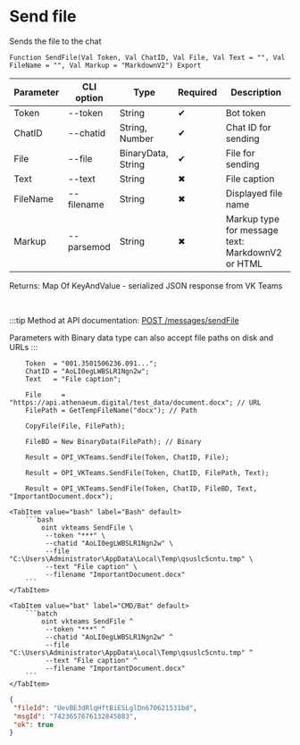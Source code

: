 ﻿---
sidebar_position: 2
description: Send file and other functions to work with VKTeams in the Open Integration Package, a free open-source integration library for 1C:Enterprise 8, OneScript and CLI
keywords: [1C, 1С, 1С:Enterprise, 1С:Enterprise 8.3, API, Integration, Services, Exchange, OneScript, CLI, VKTeams]
---


# Send file
 Sends the file to the chat



`Function SendFile(Val Token, Val ChatID, Val File, Val Text = "", Val FileName = "", Val Markup = "MarkdownV2") Export`

  | Parameter | CLI option | Type | Required | Description |
  |-|-|-|-|-|
  | Token | --token | String | &#x2714; | Bot token |
  | ChatID | --chatid | String, Number | &#x2714; | Chat ID for sending |
  | File | --file | BinaryData, String | &#x2714; | File for sending |
  | Text | --text | String | &#x2716; | File caption |
  | FileName | --filename | String | &#x2716; | Displayed file name |
  | Markup | --parsemod | String | &#x2716; | Markup type for message text: MarkdownV2 or HTML |

  
  Returns:  Map Of KeyAndValue - serialized JSON response from VK Teams

<br/>

:::tip
Method at API documentation: [POST /messages/sendFile](https://teams.vk.com/botapi/#/messages/post_messages_sendFile)

Parameters with Binary data type can also accept file paths on disk and URLs
:::
<br/>



```bsl title="1C:Enterprise/OneScript code example"
    Token  = "001.3501506236.091...";
    ChatID = "AoLI0egLWBSLR1Ngn2w";
    Text   = "File caption";

    File     = "https://api.athenaeum.digital/test_data/document.docx"; // URL
    FilePath = GetTempFileName("docx"); // Path

    CopyFile(File, FilePath);

    FileBD = New BinaryData(FilePath); // Binary

    Result = OPI_VKTeams.SendFile(Token, ChatID, File);

    Result = OPI_VKTeams.SendFile(Token, ChatID, FilePath, Text);

    Result = OPI_VKTeams.SendFile(Token, ChatID, FileBD, Text, "ImportantDocument.docx");
```
 

 <Tabs>
  
    <TabItem value="bash" label="Bash" default>
        ```bash
            oint vkteams SendFile \
             --token "***" \
             --chatid "AoLI0egLWBSLR1Ngn2w" \
             --file "C:\Users\Administrator\AppData\Local\Temp\qsuslc5cntu.tmp" \
             --text "File caption" \
             --filename "ImportantDocument.docx"
        ```
    </TabItem>
  
    <TabItem value="bat" label="CMD/Bat" default>
        ```batch
            oint vkteams SendFile ^
             --token "***" ^
             --chatid "AoLI0egLWBSLR1Ngn2w" ^
             --file "C:\Users\Administrator\AppData\Local\Temp\qsuslc5cntu.tmp" ^
             --text "File caption" ^
             --filename "ImportantDocument.docx"
        ```
    </TabItem>
</Tabs>


```json title="Result"
{
 "fileId": "UevBE3dRlqHftBiESLglDn670621531bd",
 "msgId": "7423657676132845883",
 "ok": true
}
```
